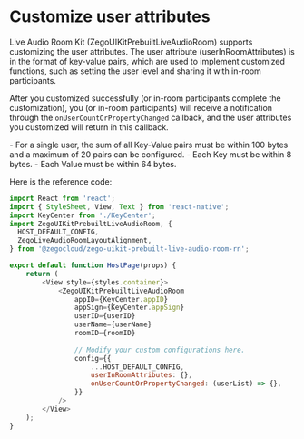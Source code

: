 # Customize user attributes

Live Audio Room Kit (ZegoUIKitPrebuiltLiveAudioRoom) supports customizing the user attributes. The user attribute (userInRoomAttributes) is in the format of key-value pairs, which are used to implement customized functions, such as setting the user level and sharing it with in-room participants. 

After you customized successfully (or in-room participants complete the customization), you (or in-room participants) will receive a notification through the `onUserCountOrPropertyChanged` callback, and the user attributes you customized will return in this callback.

<Note title="Note">
- For a single user, the sum of all Key-Value pairs must be within 100 bytes and a maximum of 20 pairs can be configured.
- Each Key must be within 8 bytes.
- Each Value must be within 64 bytes.
</Note>

Here is the reference code:

```javascript
import React from 'react';
import { StyleSheet, View, Text } from 'react-native';
import KeyCenter from './KeyCenter';
import ZegoUIKitPrebuiltLiveAudioRoom, {
  HOST_DEFAULT_CONFIG,
  ZegoLiveAudioRoomLayoutAlignment,
} from '@zegocloud/zego-uikit-prebuilt-live-audio-room-rn';

export default function HostPage(props) {
    return (
        <View style={styles.container}>
            <ZegoUIKitPrebuiltLiveAudioRoom
                appID={KeyCenter.appID}
                appSign={KeyCenter.appSign}
                userID={userID}
                userName={userName}
                roomID={roomID}
                
                // Modify your custom configurations here.
                config={{
                    ...HOST_DEFAULT_CONFIG,
                    userInRoomAttributes: {},
                    onUserCountOrPropertyChanged: (userList) => {},
                }}
            />
        </View>
    );
}
```
